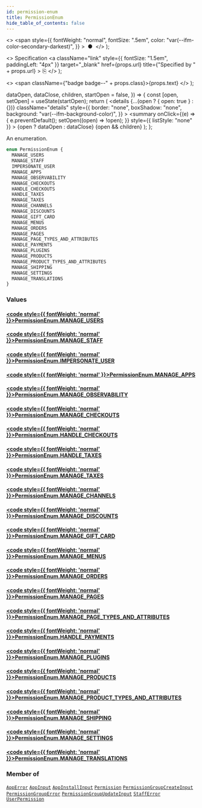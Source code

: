 ```yaml
---
id: permission-enum
title: PermissionEnum
hide_table_of_contents: false
---
```


  <>
    <span
      style={{
        fontWeight: "normal",
        fontSize: ".5em",
        color: "var(--ifm-color-secondary-darkest)",
      }}
    >
      &nbsp;●&nbsp;
    </span>
  </>
);

  <>
    Specification
    <a
      className="link"
      style={{ fontSize: "1.5em", paddingLeft: "4px" }}
      target="\_blank"
      href={props.url}
      title={"Specified by " + props.url}
    >
      ⎘
    </a>
  </>
);

  <>
    <span className={"badge badge--" + props.class}>{props.text}</span>
  </>
);


  dataOpen,
  dataClose,
  children,
  startOpen = false,
}) => {
  const [open, setOpen] = useState(startOpen);
  return (
    <details
      {...(open ? { open: true } : {})}
      className="details"
      style={{
        border: "none",
        boxShadow: "none",
        background: "var(--ifm-background-color)",
      }}
    >
      <summary
        onClick={(e) => {
          e.preventDefault();
          setOpen((open) => !open);
        }}
        style={{ listStyle: "none" }}
      >
        {open ? dataOpen : dataClose}
      </summary>
      {open && children}
    </details>
  );
};

An enumeration.

```graphql
enum PermissionEnum {
  MANAGE_USERS
  MANAGE_STAFF
  IMPERSONATE_USER
  MANAGE_APPS
  MANAGE_OBSERVABILITY
  MANAGE_CHECKOUTS
  HANDLE_CHECKOUTS
  HANDLE_TAXES
  MANAGE_TAXES
  MANAGE_CHANNELS
  MANAGE_DISCOUNTS
  MANAGE_GIFT_CARD
  MANAGE_MENUS
  MANAGE_ORDERS
  MANAGE_PAGES
  MANAGE_PAGE_TYPES_AND_ATTRIBUTES
  HANDLE_PAYMENTS
  MANAGE_PLUGINS
  MANAGE_PRODUCTS
  MANAGE_PRODUCT_TYPES_AND_ATTRIBUTES
  MANAGE_SHIPPING
  MANAGE_SETTINGS
  MANAGE_TRANSLATIONS
}
```

### Values

#### [<code style={{ fontWeight: 'normal' }}>PermissionEnum.<b>MANAGE_USERS</b></code>](#)

>

#### [<code style={{ fontWeight: 'normal' }}>PermissionEnum.<b>MANAGE_STAFF</b></code>](#)

>

#### [<code style={{ fontWeight: 'normal' }}>PermissionEnum.<b>IMPERSONATE_USER</b></code>](#)

>

#### [<code style={{ fontWeight: 'normal' }}>PermissionEnum.<b>MANAGE_APPS</b></code>](#)

>

#### [<code style={{ fontWeight: 'normal' }}>PermissionEnum.<b>MANAGE_OBSERVABILITY</b></code>](#)

>

#### [<code style={{ fontWeight: 'normal' }}>PermissionEnum.<b>MANAGE_CHECKOUTS</b></code>](#)

>

#### [<code style={{ fontWeight: 'normal' }}>PermissionEnum.<b>HANDLE_CHECKOUTS</b></code>](#)

>

#### [<code style={{ fontWeight: 'normal' }}>PermissionEnum.<b>HANDLE_TAXES</b></code>](#)

>

#### [<code style={{ fontWeight: 'normal' }}>PermissionEnum.<b>MANAGE_TAXES</b></code>](#)

>

#### [<code style={{ fontWeight: 'normal' }}>PermissionEnum.<b>MANAGE_CHANNELS</b></code>](#)

>

#### [<code style={{ fontWeight: 'normal' }}>PermissionEnum.<b>MANAGE_DISCOUNTS</b></code>](#)

>

#### [<code style={{ fontWeight: 'normal' }}>PermissionEnum.<b>MANAGE_GIFT_CARD</b></code>](#)

>

#### [<code style={{ fontWeight: 'normal' }}>PermissionEnum.<b>MANAGE_MENUS</b></code>](#)

>

#### [<code style={{ fontWeight: 'normal' }}>PermissionEnum.<b>MANAGE_ORDERS</b></code>](#)

>

#### [<code style={{ fontWeight: 'normal' }}>PermissionEnum.<b>MANAGE_PAGES</b></code>](#)

>

#### [<code style={{ fontWeight: 'normal' }}>PermissionEnum.<b>MANAGE_PAGE_TYPES_AND_ATTRIBUTES</b></code>](#)

>

#### [<code style={{ fontWeight: 'normal' }}>PermissionEnum.<b>HANDLE_PAYMENTS</b></code>](#)

>

#### [<code style={{ fontWeight: 'normal' }}>PermissionEnum.<b>MANAGE_PLUGINS</b></code>](#)

>

#### [<code style={{ fontWeight: 'normal' }}>PermissionEnum.<b>MANAGE_PRODUCTS</b></code>](#)

>

#### [<code style={{ fontWeight: 'normal' }}>PermissionEnum.<b>MANAGE_PRODUCT_TYPES_AND_ATTRIBUTES</b></code>](#)

>

#### [<code style={{ fontWeight: 'normal' }}>PermissionEnum.<b>MANAGE_SHIPPING</b></code>](#)

>

#### [<code style={{ fontWeight: 'normal' }}>PermissionEnum.<b>MANAGE_SETTINGS</b></code>](#)

>

#### [<code style={{ fontWeight: 'normal' }}>PermissionEnum.<b>MANAGE_TRANSLATIONS</b></code>](#)

>

### Member of

[`AppError`](../../../api-storefront/apps/objects/app-error) <Badge class="secondary" text="object"/><Bullet />[`AppInput`](../../../api-storefront/apps/inputs/app-input) <Badge class="secondary" text="input"/><Bullet />[`AppInstallInput`](../../../api-storefront/apps/inputs/app-install-input) <Badge class="secondary" text="input"/><Bullet />[`Permission`](../../../api-storefront/authentication/objects/permission) <Badge class="secondary" text="object"/><Bullet />[`PermissionGroupCreateInput`](../../../api-storefront/users/inputs/permission-group-create-input) <Badge class="secondary" text="input"/><Bullet />[`PermissionGroupError`](../../../api-storefront/users/objects/permission-group-error) <Badge class="secondary" text="object"/><Bullet />[`PermissionGroupUpdateInput`](../../../api-storefront/users/inputs/permission-group-update-input) <Badge class="secondary" text="input"/><Bullet />[`StaffError`](../../../api-storefront/users/objects/staff-error) <Badge class="secondary" text="object"/><Bullet />[`UserPermission`](../../../api-storefront/users/objects/user-permission) <Badge class="secondary" text="object"/>
